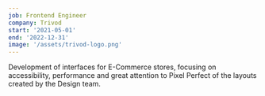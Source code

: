 ```yaml
---
job: Frontend Engineer
company: Trivod
start: '2021-05-01'
end: '2022-12-31'
image: '/assets/trivod-logo.png'
---
```


Development of interfaces for E-Commerce stores, focusing on accessibility, performance and great attention to Pixel Perfect of the layouts created by the Design team.
